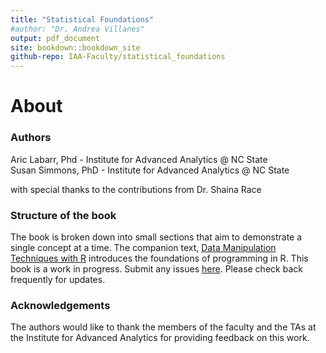 ```yaml
--- 
title: "Statistical Foundations"
#author: "Dr. Andrea Villanes"
output: pdf_document
site: bookdown::bookdown_site
github-repo: IAA-Faculty/statistical_foundations
---
```


# About {-}

### Authors {-}

Aric Labarr, Phd - Institute for Advanced Analytics @ NC State\
Susan Simmons, PhD - Institute for Advanced Analytics @ NC State\

with special thanks to the contributions from Dr. Shaina Race

### Structure of the book {-}

The book is broken down into small sections that aim to demonstrate a single concept at a time. The companion text, [Data Manipulation Techniques with R](https://andreavillanes.github.io/R_Data_Manipulation_Techniques/) introduces the foundations of programming in R. This book is a work in progress. Submit any issues  [here](https://https://github.com/IAA-Faculty/statistical_foundations/issues). Please check back frequently for updates. 


### Acknowledgements {.unnumbered}

The authors would like to thank the members of the faculty and the TAs at the Institute for Advanced Analytics for providing feedback on this work.
